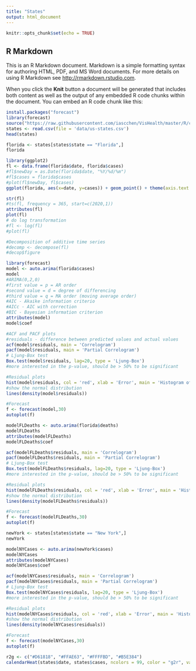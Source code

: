 ```yaml
---
title: "States"
output: html_document
---
```


```r
knitr::opts_chunk$set(echo = TRUE)
```

## R Markdown

This is an R Markdown document. Markdown is a simple formatting syntax for authoring HTML, PDF, and MS Word documents. For more details on using R Markdown see <http://rmarkdown.rstudio.com>.

When you click the **Knit** button a document will be generated that includes both content as well as the output of any embedded R code chunks within the document. You can embed an R code chunk like this:

```r
install.packages("forecast")
library(forecast)
source("https://raw.githubusercontent.com/iascchen/VisHealth/master/R/calendarHeat.R")
states <- read.csv(file = 'data/us-states.csv')
head(states)
```

```r
florida <- states[states$state == "Florida",]
florida
```

```r
library(ggplot2)
fl <- data.frame(florida$date, florida$cases)
#fl$newDay = as.Date(florida$date, "%Y/%d/%m")
#fl$cases = florida$cases
#plot(fl$newDay, fl$cases)
ggplot(florida, aes(x=date, y=cases)) + geom_point() + theme(axis.text.x = element_text(angle=45, hjust=1, vjust=1))
```

```r
str(fl)
#ts(fl, frequency = 365, start=c(2020,1))
attributes(fl)
plot(fl)
# do log transformation
#fl <- log(fl)
#plot(fl)

#Decomposition of additive time series
#decomp <- decompose(fl)
#decop$figure
```

```r
library(forecast)
model <- auto.arima(florida$cases)
model
#ARIMA(0,2,0)
#first value = p = AR order
#second value = d = degree of differencing
#third value = q = MA order (moving average order)
#AIC - Akaike information criterio
#AICc - AIC with correction
#BIC - Bayesian information criterion
attributes(model)
model$coef
```

```r
#ACF and PACF plots
#residuals - difference between predicted values and actual values
acf(model$residuals, main = 'Correlogram')
pacf(model$residuals, main = 'Partial Correlogram')
# Ljung-Box test
Box.test(model$residuals, lag=20, type = 'Ljung-Box')
#more interested in the p-value, should be > 50% to be significant

#Residual plots
hist(model$residuals, col = 'red', xlab = 'Error', main = 'Histogram of Residuals', freq = FALSE)
#show the normal distribution
lines(density(model$residuals))

#Forecast
f <- forecast(model,30)
autoplot(f)
```

```r
modelFLDeaths <- auto.arima(florida$deaths)
modelFLDeaths
attributes(modelFLDeaths)
modelFLDeaths$coef

acf(modelFLDeaths$residuals, main = 'Correlogram')
pacf(modelFLDeaths$residuals, main = 'Partial Correlogram')
# Ljung-Box test
Box.test(modelFLDeaths$residuals, lag=20, type = 'Ljung-Box')
#more interested in the p-value, should be > 50% to be significant

#Residual plots
hist(modelFLDeaths$residuals, col = 'red', xlab = 'Error', main = 'Histogram of Residuals', freq = FALSE)
#show the normal distribution
lines(density(modelFLDeaths$residuals))

#Forecast
f <- forecast(modelFLDeaths,30)
autoplot(f)
```

```r
newYork <- states[states$state == "New York",]
newYork

modelNYCases <- auto.arima(newYork$cases)
modelNYCases
attributes(modelNYCases)
modelNYCases$coef

acf(modelNYCases$residuals, main = 'Correlogram')
pacf(modelNYCases$residuals, main = 'Partial Correlogram')
# Ljung-Box test
Box.test(modelNYCases$residuals, lag=20, type = 'Ljung-Box')
#more interested in the p-value, should be > 50% to be significant

#Residual plots
hist(modelNYCases$residuals, col = 'red', xlab = 'Error', main = 'Histogram of Residuals', freq = FALSE)
#show the normal distribution
lines(density(modelNYCases$residuals))

#Forecast
f <- forecast(modelNYCases,30)
autoplot(f)
```

```r
r2g <- c("#D61818", "#FFAE63", "#FFFFBD", "#B5E384")
calendarHeat(states$date, states$cases, ncolors = 99, color = "g2r", varname="Number of Covid-19 Cases")
```
